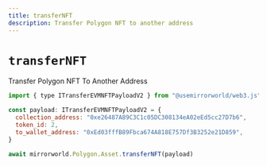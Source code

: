 ```yaml
---
title: transferNFT
description: Transfer Polygon NFT to another address
---
```


# `transferNFT`

Transfer Polygon NFT To Another Address

```js
import { type ITransferEVMNFTPayloadV2 } from "@usemirrorworld/web3.js"

const payload: ITransferEVMNFTPayloadV2 = {
  collection_address: "0xe26487A89C3C1c05DC308134eA02eEd5cc27D7b6",
  token_id: 2,
  to_wallet_address: "0xEd03fffB89Fbca674A818E757Df3B3252e21D859",
}

await mirrorworld.Polygon.Asset.transferNFT(payload)
```
